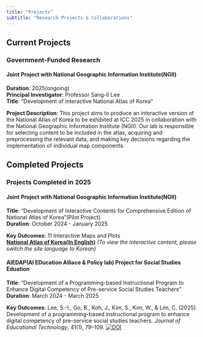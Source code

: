 ```yaml
---
title: "Projects"
subtitle: "Research Projects & Collaborations"
---
```


## Current Projects

### Government-Funded Research

#### Joint Project with National Geographic Information Institute(NGII)
**Duration**: 2025(ongoing)  
**Principal Investigator**: Professor Sang-Il Lee  
**Title**: "Development of Interactive National Atlas of Korea"  

**Project Description**: This project aims to produce an interactive version of the National Atlas of Korea to be exhibited at ICC 2025 in collaboration with the National Geographic Information Institute (NGII). Our lab is responsible for selecting content to be included in the atlas, acquiring and preprocessing the relevant data, and making key decisions regarding the implementation of individual map components.


## Completed Projects

### Projects Completed in 2025

#### Joint Project with National Geographic Information Institute(NGII)
**Title**: "Development of Interactive Contents for Comprehensive Edition of National Atlas of Korea"(Pilot Project)  
**Duration**: October 2024 - January 2025

**Key Outcomes**: 11 Interactive Maps and Plots  
[**National Atlas of Korea(In English)**](http://nationalatlas.ngii.go.kr/us/index.php)
*(To view the interactive content, please switch the site language to Korean)*

#### AIEDAP(AI EDucation Alliace & Policy lab) Project for Social Studies Eduation
**Title**: "Development of a Programming-based Instructional Program to Enhance Digital Competency of Pre-service Social Studies Teachers"  
**Duration**: March 2024 - March 2025  

**Key Outcomes**: Lee, S.-I., Go, B., Koh, J., Kim, S., Kim, W., & Lim, C. (2025). Development of a programming-based instructional program to enhance digital competency of pre-service social studies teachers. *Journal of Educational Technology*, 41(1), 79–109. [![DOI](https://img.shields.io/badge/DOI-10.17232%2FKSET.41.1.79-blue)](https://doi.org/10.17232/KSET.41.1.79)